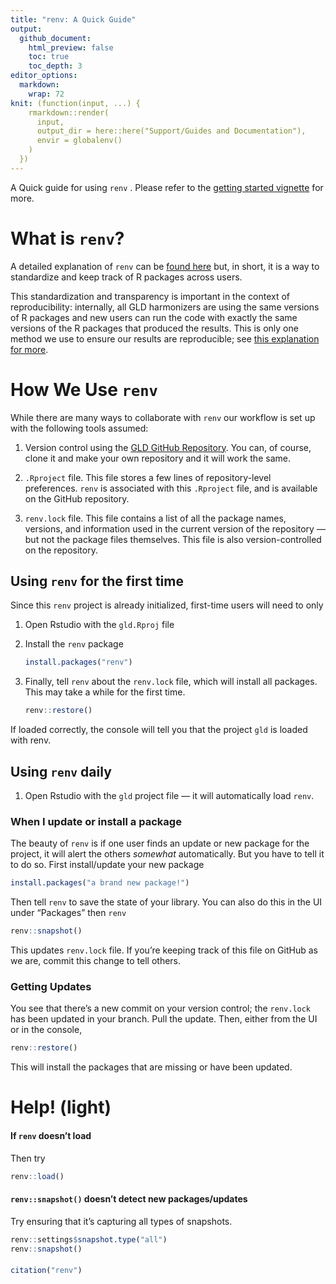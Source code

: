 ```yaml
---
title: "renv: A Quick Guide"
output: 
  github_document:
    html_preview: false
    toc: true
    toc_depth: 3
editor_options: 
  markdown: 
    wrap: 72
knit: (function(input, ...) {
    rmarkdown::render(
      input,
      output_dir = here::here("Support/Guides and Documentation"),
      envir = globalenv()
    )
  })
---
```


A Quick guide for using `renv` . Please refer to the [getting started
vignette](https://rstudio.github.io/renv/articles/renv.html) for more.

# What is `renv`?

A detailed explanation of `renv` can be [found
here](https://rstudio.github.io/renv/articles/renv.html) but, in short,
it is a way to standardize and keep track of R packages across users.

This standardization and transparency is important in the context of
reproducibility: internally, all GLD harmonizers are using the same
versions of R packages and new users can run the code with exactly the
same versions of the R packages that produced the results. This is only
one method we use to ensure our results are reproducible; see [this
explanation for
more](https://rstudio.github.io/renv/articles/renv.html#reproducibility-1).

# How We Use `renv`

While there are many ways to collaborate with `renv` our workflow is set
up with the following tools assumed:

1.  Version control using the [GLD GitHub
    Repository](https://github.com/worldbank/gld). You can, of course,
    clone it and make your own repository and it will work the same.

2.  `.Rproject` file. This file stores a few lines of repository-level
    preferences. `renv` is associated with this `.Rproject` file, and is
    available on the GitHub repository.

3.  `renv.lock` file. This file contains a list of all the package
    names, versions, and information used in the current version of the
    repository — but not the package files themselves. This file is also
    version-controlled on the repository.

## Using `renv` for the first time

Since this `renv` project is already initialized, first-time users will
need to only

1.  Open Rstudio with the `gld.Rproj` file

2.  Install the `renv` package

    ```r
    install.packages("renv")
    ```

3.  Finally, tell `renv` about the `renv.lock` file, which will install
    all packages. This may take a while for the first time.

    ```r
    renv::restore()
    ```

If loaded correctly, the console will tell you that the project `gld` is
loaded with renv.

## Using `renv` daily

1.  Open Rstudio with the `gld` project file — it will automatically
    load `renv`.

### When I update or install a package

The beauty of `renv` is if one user finds an update or new package for
the project, it will alert the others *somewhat* automatically. But you
have to tell it to do so. First install/update your new package

```r
install.packages("a brand new package!")
```

Then tell `renv` to save the state of your library. You can also do this
in the UI under "Packages" then `renv`

```r
renv::snapshot()
```

This updates `renv.lock` file. If you're keeping track of this file on
GitHub as we are, commit this change to tell others.

### Getting Updates

You see that there's a new commit on your version control; the
`renv.lock` has been updated in your branch. Pull the update. Then,
either from the UI or in the console,

```r
renv::restore()
```

This will install the packages that are missing or have been updated.

# Help! (light)

#### If `renv` doesn't load

Then try

```r
renv::load()
```

#### `renv::snapshot()` doesn't detect new packages/updates

Try ensuring that it's capturing all types of snapshots.

```r
renv::settings$snapshot.type("all")
renv::snapshot()
```

#### 

```r
citation("renv")
```
